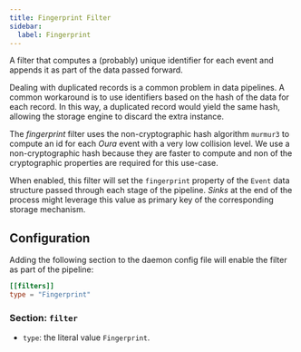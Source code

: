 ```yaml
---
title: Fingerprint Filter
sidebar: 
  label: Fingerprint
---
```


A filter that computes a (probably) unique identifier for each event and appends it as part of the data passed forward.

Dealing with duplicated records is a common problem in data pipelines. A common workaround is to use identifiers based on the hash of the data for each record. In this way, a duplicated record would yield the same hash, allowing the storage engine to discard the extra instance.

The _fingerprint_ filter uses the non-cryptographic hash algorithm `murmur3` to compute an id for each _Oura_ event with a very low collision level. We use a non-cryptographic hash because they are faster to compute and non of the cryptographic properties are required for this use-case.

When enabled, this filter will set the `fingerprint` property of the `Event` data structure passed through each stage of the pipeline. _Sinks_ at the end of the process might leverage this value as primary key of the corresponding storage mechanism.

## Configuration

Adding the following section to the daemon config file will enable the filter as part of the pipeline:

```toml
[[filters]]
type = "Fingerprint"
```

### Section: `filter`

- `type`: the literal value `Fingerprint`.
